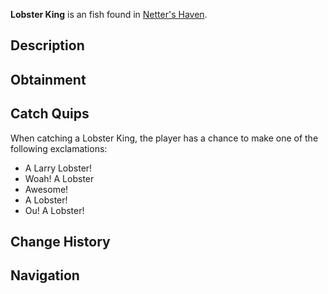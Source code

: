 {{FishInfobox
|image          = Lobster King.png
|rarity         = Exotic
|sea            = Second Sea
|location       = [[Netter's Haven]]
|sublocation    = 
|sources        = Lobster Cage
|radar_location = 
|xp             = 400000
|weather        = Foggy
|time           = Night
|season         = Winter, Spring
|bait           = 
|base_weight    = 400000
|base_value     = 120000
|weight_range   = 310000
|base_chance    = 1
|base_resil     = 1
}}
'''Lobster King''' is an {{Rarity|Exotic}} fish found in [[Netter's Haven]].

== Description ==
{{Description|Lobsters are valuable crustaceans known for their rich, succulent meat. Lobsters are most active in the summer to autumn, and are commonly caught in crab cages during calm clear days.|Bestiary Entry}}

== Obtainment ==
{{Description|Caught in oceans using a lobster cage.|Bestiary Hint}}

== Catch Quips ==
When catching a Lobster King, the player has a chance to make one of the following exclamations:
* A Larry Lobster!
* Woah! A Lobster
* Awesome!
* A Lobster!
* Ou! A Lobster!

== Change History ==
{{Change History|{{subst:Current Version}}}}

== Navigation ==
{{Fish Navbox|Netter's Haven}}